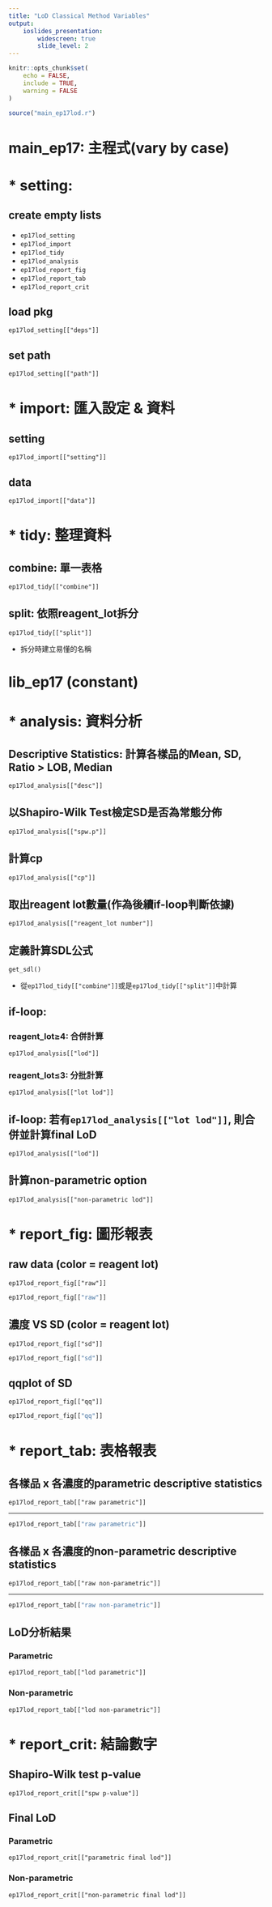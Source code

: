 ```yaml
---
title: "LoD Classical Method Variables"
output:
    ioslides_presentation:
        widescreen: true
        slide_level: 2
---
```


```r
knitr::opts_chunk$set(
    echo = FALSE,
    include = TRUE,
    warning = FALSE
)
```

```r
source("main_ep17lod.r")
```

# main_ep17: 主程式(vary by case)

# * setting: 

## create empty lists

- `ep17lod_setting`
- `ep17lod_import`
- `ep17lod_tidy`
- `ep17lod_analysis`
- `ep17lod_report_fig`
- `ep17lod_report_tab`
- `ep17lod_report_crit`

## load pkg

`ep17lod_setting[["deps"]]`

## set path

`ep17lod_setting[["path"]]`

# * import: 匯入設定 & 資料

## setting

`ep17lod_import[["setting"]]`

## data

`ep17lod_import[["data"]]`

# * tidy: 整理資料 

## combine: 單一表格 

`ep17lod_tidy[["combine"]]`

## split: 依照reagent_lot拆分

`ep17lod_tidy[["split"]]`

- 拆分時建立易懂的名稱

# lib_ep17 (constant)

# * analysis: 資料分析

## Descriptive Statistics: 計算各樣品的Mean, SD, Ratio > LOB, Median

`ep17lod_analysis[["desc"]]`

## 以Shapiro-Wilk Test檢定SD是否為常態分佈

`ep17lod_analysis[["spw.p"]]`

## 計算cp

`ep17lod_analysis[["cp"]]`

## 取出reagent lot數量(作為後續if-loop判斷依據)

`ep17lod_analysis[["reagent_lot number"]]`

## 定義計算SDL公式

`get_sdl()`

- 從`ep17lod_tidy[["combine"]]`或是`ep17lod_tidy[["split"]]`中計算

## if-loop:
### reagent_lot≥4: 合併計算

`ep17lod_analysis[["lod"]]`

### reagent_lot≤3: 分批計算

`ep17lod_analysis[["lot lod"]]`

## if-loop: 若有`ep17lod_analysis[["lot lod"]]`, 則合併並計算final LoD

`ep17lod_analysis[["lod"]]`

## 計算non-parametric option

`ep17lod_analysis[["non-parametric lod"]]`

# * report_fig: 圖形報表

## raw data (color = reagent lot)

`ep17lod_report_fig[["raw"]]`

```r
ep17lod_report_fig[["raw"]]
```

## 濃度 VS SD (color = reagent lot)

`ep17lod_report_fig[["sd"]]`

```r
ep17lod_report_fig[["sd"]]
```

## qqplot of SD

`ep17lod_report_fig[["qq"]]`

```r
ep17lod_report_fig[["qq"]]
```

# * report_tab: 表格報表

## 各樣品 x 各濃度的parametric descriptive statistics

`ep17lod_report_tab[["raw parametric"]]`

---

```r
ep17lod_report_tab[["raw parametric"]]
```

## 各樣品 x 各濃度的non-parametric descriptive statistics

`ep17lod_report_tab[["raw non-parametric"]]`

---

```r
ep17lod_report_tab[["raw non-parametric"]]
```

## LoD分析結果

### Parametric

`ep17lod_report_tab[["lod parametric"]]`

### Non-parametric

`ep17lod_report_tab[["lod non-parametric"]]`


# * report_crit: 結論數字

## Shapiro-Wilk test p-value

`ep17lod_report_crit[["spw p-value"]]`

## Final LoD

### Parametric

`ep17lod_report_crit[["parametric final lod"]]`

### Non-parametric

`ep17lod_report_crit[["non-parametric final lod"]]`